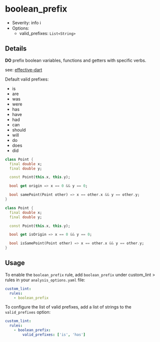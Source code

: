# boolean_prefix

- Severity: info ℹ️
- Options:
  - valid_prefixes: `List<String>`

## Details

**DO** prefix boolean variables, functions and getters with specific verbs.

see: [effective-dart](https://dart.dev/effective-dart/design#prefer-a-non-imperative-verb-phrase-for-a-boolean-property-or-variable)

Default valid prefixes:

- is
- are
- was
- were
- has
- have
- had
- can
- should
- will
- do
- does
- did

```dart title="Bad"
class Point {
  final double x;
  final double y;

  const Point(this.x, this.y);

  bool get origin => x == 0 && y == 0;

  bool samePoint(Point other) => x == other.x && y == other.y;
}
```

```dart title="Good"
class Point {
  final double x;
  final double y;

  const Point(this.x, this.y);

  bool get isOrigin => x == 0 && y == 0;

  bool isSamePoint(Point other) => x == other.x && y == other.y;
}
```

## Usage

To enable the `boolean_prefix` rule, add `boolean_prefix` under custom_lint > rules in your `analysis_options.yaml` file:

```yaml
custom_lint:
  rules:
    - boolean_prefix
```

To configure the list of valid prefixes, add a list of strings to the `valid_prefixes` option:

```yaml
custom_lint:
  rules:
    - boolean_prefix:
        valid_prefixes: ['is', 'has']
```

